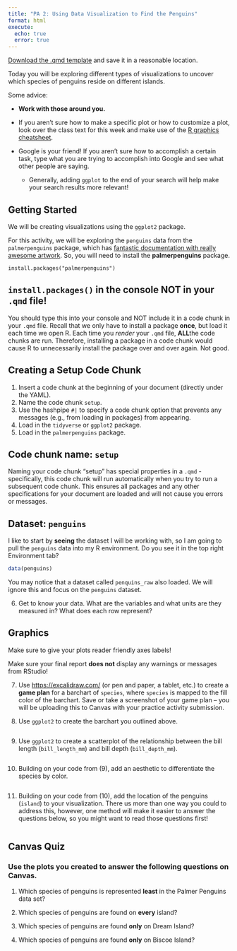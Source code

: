 ```yaml
---
title: "PA 2: Using Data Visualization to Find the Penguins"
format: html
execute: 
  echo: true
  error: true
---
```


<!-- Insert your setup code chunk here. This is just good practice. -->

[Download the .qmd template](../student-versions/pas/pa2.qmd) and save it in a reasonable location.

Today you will be exploring different types of visualizations to uncover which species of penguins reside on different islands.

Some advice:

+ **Work with those around you.**

+ If you aren't sure how to make a specific plot or how to customize a plot, look over the class text for this week and make use of the [R graphics cheatsheet](https://manncz.github.io/stat331-calpoly-text/02-tidy-data-and-basics-of-graphics.html#rgraphics).

+ Google is your friend! If you aren't sure how to accomplish a certain task, type what you are trying to accomplish into Google and see what other people are saying.
  + Generally, adding `ggplot` to the end of your search will help make your search results more relevant!

## Getting Started

We will be creating visualizations using the `ggplot2` package.

For this activity, we will be exploring the `penguins` data from the `palmerpenguins` package, which has [fantastic documentation with really awesome artwork](https://allisonhorst.github.io/palmerpenguins/). So, you will need to install the **palmerpenguins** package.

`install.packages("palmerpenguins")`

::: {.callout-caution}

## `install.packages()` in the console NOT in your `.qmd` file!

You should type this into your console and NOT include it in a code chunk in your `.qmd` file. Recall that we only have to install a package **once**, but load it each time we open R. Each time you *render* your `.qmd` file, **ALL**the code chunks are run. Therefore, installing a package in a code chunk would cause R to unnecessarily install the package over and over again. Not good.

:::


## Creating a Setup Code Chunk

1.  Insert a code chunk at the beginning of your document (directly under the YAML).
2.  Name the code chunk `setup`.
3.  Use the hashpipe `#|` to specify a code chunk option that prevents any messages (e.g., from loading in packages) from appearing.
4.  Load in the `tidyverse` or `ggplot2` package.
5.  Load in the `palmerpenguins` package.

::: callout-note

## Code chunk name: `setup`

Naming your code chunk "setup" has special properties in a `.qmd` - specifically, this code chunk will run automatically when you try to run a subsequent code chunk. This ensures all packages and any other specifications for your document are loaded and will not cause you errors or messages.
:::

## Dataset: `penguins`

I like to start by **seeing** the dataset I will be working with, so I am going to pull the `penguins` data into my R environment. Do you see it in the top right Environment tab?

```r
data(penguins)
```

You may notice that a dataset called `penquins_raw` also loaded. We will ignore this and focus on the `penguins` dataset.

6. Get to know your data. What are the variables and what units are they measured in? What does each row represent?

## Graphics

::: callout-note
Make sure to give your plots reader friendly axes labels!
:::

::: callout-note
Make sure your final report **does not** display any warnings or messages from RStudio!
:::

7. Use <https://excalidraw.com/> (or pen and paper, a tablet, etc.) to create a **game plan** for a barchart of `species`, where `species` is mapped to the fill color of the barchart. Save or take a screenshot of your game plan -- you will be uploading this to Canvas with your practice activity submission.

8. Use `ggplot2` to create the barchart you outlined above.

```r

```

9. Use `ggplot2` to create a scatterplot of the relationship between the bill length (`bill_length_mm`) and bill depth (`bill_depth_mm`).

```r

```

10. Building on your code from (9), add an aesthetic to differentiate the species by color.

```r

```

11. Building on your code from (10), add the location of the penguins (`island`) to your visualization. There us more than one way you could to address this, however, one method will make it easier to answer the questions below, so you might want to read those questions first!

```r

```

## Canvas Quiz

::: callout-tip
### Use the plots you created to answer the following questions on Canvas.

1.  Which species of penguins is represented **least** in the Palmer Penguins data set?

2.  Which species of penguins are found on **every** island?

3.  Which species of penguins are found **only** on Dream Island?

4.  Which species of penguins are found **only** on Biscoe Island?
:::
